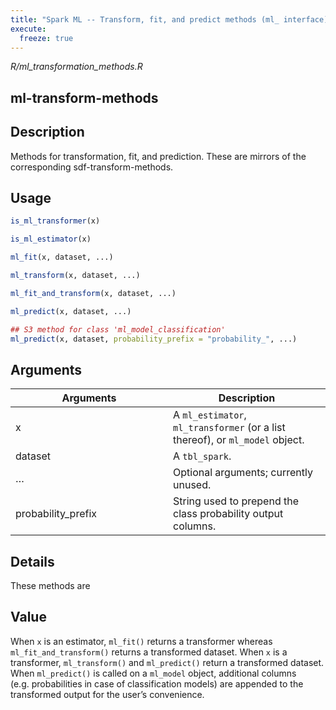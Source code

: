 ```yaml
---
title: "Spark ML -- Transform, fit, and predict methods (ml_ interface)"
execute:
  freeze: true
---
```


*R/ml_transformation_methods.R*

## ml-transform-methods

## Description
Methods for transformation, fit, and prediction. These are mirrors of the corresponding sdf-transform-methods. 


## Usage
```r
is_ml_transformer(x) 

is_ml_estimator(x) 

ml_fit(x, dataset, ...) 

ml_transform(x, dataset, ...) 

ml_fit_and_transform(x, dataset, ...) 

ml_predict(x, dataset, ...) 

## S3 method for class 'ml_model_classification'
ml_predict(x, dataset, probability_prefix = "probability_", ...) 
```

## Arguments
|Arguments|Description|
|---|---|
| x | A `ml_estimator`, `ml_transformer` (or a list thereof), or `ml_model` object. |
| dataset | A `tbl_spark`. |
| ... | Optional arguments; currently unused. |
| probability_prefix | String used to prepend the class probability output columns. |

## Details
These methods are 


## Value
When `x` is an estimator, `ml_fit()` returns a transformer whereas `ml_fit_and_transform()` returns a transformed dataset. When `x` is a transformer, `ml_transform()` and `ml_predict()` return a transformed dataset. When `ml_predict()` is called on a `ml_model` object, additional columns (e.g. probabilities in case of classification models) are appended to the transformed output for the user's convenience. 




